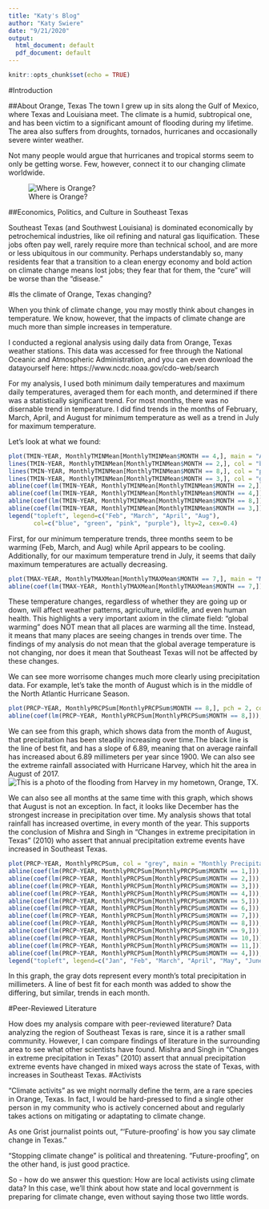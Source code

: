 ```yaml
---
title: "Katy's Blog"
author: "Katy Swiere"
date: "9/21/2020"
output:
  html_document: default
  pdf_document: default
---
```


```r
knitr::opts_chunk$set(echo = TRUE)
```
#Introduction

##About Orange, Texas
The town I grew up in sits along the Gulf of Mexico, where Texas and Louisiana meet. The climate is a humid, subtropical one, and has been victim to a significant amount of flooding during my lifetime. The area also suffers from droughts, tornados, hurricanes and occasionally severe winter weather. 

Not many people would argue that hurricanes and tropical storms seem to only be getting worse. Few, however, connect it to our changing climate worldwide. 

![Where is Orange?](mapoforange.png)

##Economics, Politics, and Culture in Southeast Texas

Southeast Texas (and Southwest Louisiana) is dominated economically by petrochemical industries, like oil refining and natural gas liquification. These jobs often pay well, rarely require more than technical school, and are more or less ubiquitous in our community. Perhaps understandably so, many residents fear that a transition to a clean energy economy and bold action on climate change means lost jobs; they fear that for them, the "cure" will be worse than the "disease."

#Is the climate of Orange, Texas changing?

When you think of climate change, you may mostly think about changes in temperature. We know, however, that the impacts of climate change are much more than simple increases in temperature. 

I conducted a regional analysis using daily data from Orange, Texas weather stations. This data was accessed for free through the National Oceanic and Atmospheric Administration, and you can even download the datayourself here: https://www.ncdc.noaa.gov/cdo-web/search

For my analysis, I used both minimum daily temperatures and maximum daily temperatures, averaged them for each month, and determined if there was a statistically significant trend. For most months, there was no disernable trend in temperature. I did find trends in the months of February, March, April, and August for minimum temperature as well as a trend in July for maximum temperature. 

Let's look at what we found:

```r
plot(TMIN~YEAR, MonthlyTMINMean[MonthlyTMINMean$MONTH == 4,], main = "Average Minimum Temperatures in Selected Months Over Time", type = "l", col = "pink", lty = 2, ylim = c(0,25), ylab = "Minimum Temperature in Degrees Celsius")
lines(TMIN~YEAR, MonthlyTMINMean[MonthlyTMINMean$MONTH == 2,], col = "blue", lty=2)
lines(TMIN~YEAR, MonthlyTMINMean[MonthlyTMINMean$MONTH == 8,], col = "purple", lty=2)
lines(TMIN~YEAR, MonthlyTMINMean[MonthlyTMINMean$MONTH == 3,], col = "green", lty=2)
abline(coef(lm(TMIN~YEAR, MonthlyTMINMean[MonthlyTMINMean$MONTH == 2,])), col = "blue", lwd = 2)
abline(coef(lm(TMIN~YEAR, MonthlyTMINMean[MonthlyTMINMean$MONTH == 4,])), col = "pink", lwd = 2)
abline(coef(lm(TMIN~YEAR, MonthlyTMINMean[MonthlyTMINMean$MONTH == 8,])), col = "purple", lwd = 2)
abline(coef(lm(TMIN~YEAR, MonthlyTMINMean[MonthlyTMINMean$MONTH == 3,])), col = "green", lwd = 2)
legend("topleft", legend=c("Feb", "March", "April", "Aug"),
       col=c("blue", "green", "pink", "purple"), lty=2, cex=0.4)
```
First, for our minimum temperature trends, three months seem to be warming (Feb, March, and Aug) while April appears to be cooling. Additionally, for our maximum temperature trend in July, it seems that daily maximum temperatures are actually decreasing.

```r
plot(TMAX~YEAR, MonthlyTMAXMean[MonthlyTMAXMean$MONTH == 7,], main = "Maximum Temperature Averages for July Over Time", type = "l", ylab = "Maximum Temperature in Degrees Celsius")
abline(coef(lm(TMAX~YEAR, MonthlyTMAXMean[MonthlyTMAXMean$MONTH == 7,])), col = "red", lwd = 2)
```

These temperature changes, regardless of whether they are going up or down, will affect weather patterns, agriculture, wildlife, and even human health. This highlights a very important axiom in the climate field: "global warming" does NOT mean that all places are warming all the time. Instead, it means that many places are seeing changes in trends over time.  The findings of my analysis do not mean that the global average temperature is not changing, nor does it mean that Southeast Texas will not be affected by these changes. 

We can see more worrisome changes much more clearly using precipitation data. For example, let's take the month of August which is in the middle of the North Atlantic Hurricane Season.

```r
plot(PRCP~YEAR, MonthlyPRCPSum[MonthlyPRCPSum$MONTH == 8,], pch = 2, col = "darkslategray3", main = "August Precipitation Over Time", ylab = "Total Monthly Rainfall, in millimeters")
abline(coef(lm(PRCP~YEAR, MonthlyPRCPSum[MonthlyPRCPSum$MONTH == 8,])), lwd = 2.5)
```
We can see from this graph, which shows data from the month of August, that precipitation has been steadily increasing over time.The black line is the line of best fit, and has a slope of 6.89, meaning that on average rainfall has increased about 6.89 millimeters per year since 1900. We can also see the extreme rainfall associated with Hurricane Harvey, which hit the area in August of 2017. 
![This is a photo of the flooding from Harvey in my hometown, Orange, TX.](harveyorange.jpg)

We can also see all months at the same time with this graph, which shows that August is not an exception. In fact, it looks like December has the strongest increase in precipitation over time. My analysis shows that total rainfall has increased overtime, in every month of the year. This supports the conclusion of Mishra and Singh in “Changes in extreme precipitation in Texas” (2010) who assert that annual precipitation extreme events have increased in Southeast Texas.

```r
plot(PRCP~YEAR, MonthlyPRCPSum, col = "grey", main = "Monthly Precipitation Over Time", ylab = "Total Monthly Rainfall, in millimeters", ylim = c(0,2000))
abline(coef(lm(PRCP~YEAR, MonthlyPRCPSum[MonthlyPRCPSum$MONTH == 1,])), lwd = 2, col = "firebrick")
abline(coef(lm(PRCP~YEAR, MonthlyPRCPSum[MonthlyPRCPSum$MONTH == 2,])), lwd = 2, col = "orange")
abline(coef(lm(PRCP~YEAR, MonthlyPRCPSum[MonthlyPRCPSum$MONTH == 3,])), lwd = 2, col = "yellow")
abline(coef(lm(PRCP~YEAR, MonthlyPRCPSum[MonthlyPRCPSum$MONTH == 4,])), lwd = 2, col= "green")
abline(coef(lm(PRCP~YEAR, MonthlyPRCPSum[MonthlyPRCPSum$MONTH == 5,])), lwd = 2, col= "blue")
abline(coef(lm(PRCP~YEAR, MonthlyPRCPSum[MonthlyPRCPSum$MONTH == 6,])), lwd = 2, col= "darkslateblue")
abline(coef(lm(PRCP~YEAR, MonthlyPRCPSum[MonthlyPRCPSum$MONTH == 7,])), lwd = 2, col= "purple")
abline(coef(lm(PRCP~YEAR, MonthlyPRCPSum[MonthlyPRCPSum$MONTH == 8,])), lwd = 2, col= "red", lty = 2)
abline(coef(lm(PRCP~YEAR, MonthlyPRCPSum[MonthlyPRCPSum$MONTH == 9,])), lwd = 2, col= "orange", lty = 2)
abline(coef(lm(PRCP~YEAR, MonthlyPRCPSum[MonthlyPRCPSum$MONTH == 10,])), lwd = 2, col= "yellow", lty = 2)
abline(coef(lm(PRCP~YEAR, MonthlyPRCPSum[MonthlyPRCPSum$MONTH == 11,])), lwd = 2, col= "green", lty = 2)
abline(coef(lm(PRCP~YEAR, MonthlyPRCPSum[MonthlyPRCPSum$MONTH == 4,])), lwd = 2, col= "blue", lty = 2)
legend("topleft", legend=c("Jan", "Feb", "March", "April", "May", "June", "July", "Aug", "Sept", "Oct", "Nov", "Dec"), col=c("firebrick", "orange", "yellow", "green", "blue", "darkslateblue", "purple", "darkorchid4", "darkorange3", "black", "brown", "firebrick1"), lty = c(1,1,1,1,1,1,1,2,2,2,2,2), cex=1)
```
In this graph, the gray dots represent every month's total precipitation in millimeters. A line of best fit for each month was added to show the differing, but similar, trends in each month. 

#Peer-Reviewed Literature

How does my analysis compare with peer-reviewed literature? Data analyzing the region of Southeast Texas is rare, since it is a rather small community. However, I can compare findings of literature in the surrounding area to see what other scientists have found. Mishra and Singh in “Changes in extreme precipitation in Texas” (2010) assert that annual precipitation extreme events have changed in mixed ways across the state of Texas, with increases in Southeast Texas. 
#Activists

"Climate activits" as we might normally define the term, are a rare species in Orange, Texas. In fact, I would be hard-pressed to find a single other person in my community who is actively concerned about and regularly takes actions on mitigating or adaptating to climate change. 

As one Grist journalist points out, "‘Future-proofing’ is how you say climate change in Texas."

"Stopping climate change" is political and threatening. "Future-proofing", on the other hand, is just good practice. 

So - how do we answer this question: How are local activists using climate data? In this case, we'll think about how state and local government is preparing for climate change, even without saying those two little words. 







